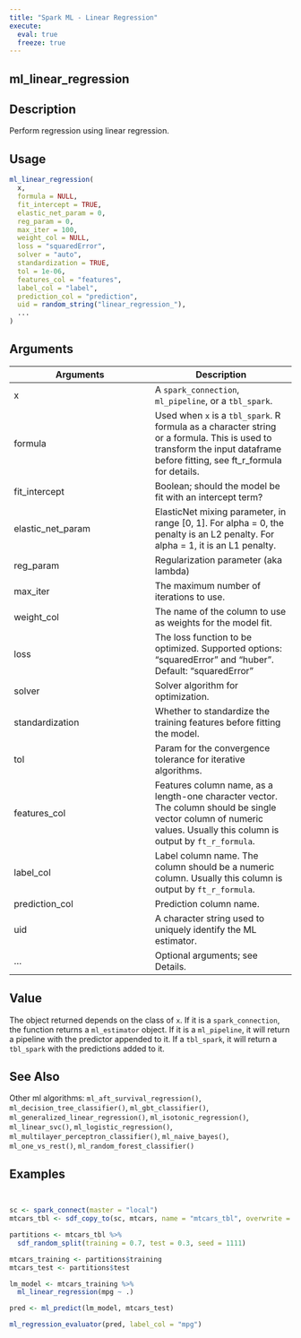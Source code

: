 ```yaml
---
title: "Spark ML - Linear Regression"
execute:
  eval: true
  freeze: true
---
```


## ml_linear_regression

## Description
Perform regression using linear regression.


## Usage
```r
ml_linear_regression(
  x,
  formula = NULL,
  fit_intercept = TRUE,
  elastic_net_param = 0,
  reg_param = 0,
  max_iter = 100,
  weight_col = NULL,
  loss = "squaredError",
  solver = "auto",
  standardization = TRUE,
  tol = 1e-06,
  features_col = "features",
  label_col = "label",
  prediction_col = "prediction",
  uid = random_string("linear_regression_"),
  ...
)
```

## Arguments
|Arguments|Description|
|---|---|
| x | A `spark_connection`, `ml_pipeline`, or a `tbl_spark`. |
| formula | Used when `x` is a `tbl_spark`. R formula as a character string or a formula. This is used to transform the input dataframe before fitting, see ft_r_formula for details. |
| fit_intercept | Boolean; should the model be fit with an intercept term? |
| elastic_net_param | ElasticNet mixing parameter, in range [0, 1]. For alpha = 0, the penalty is an L2 penalty. For alpha = 1, it is an L1 penalty. |
| reg_param | Regularization parameter (aka lambda) |
| max_iter | The maximum number of iterations to use. |
| weight_col | The name of the column to use as weights for the model fit. |
| loss | The loss function to be optimized. Supported options: "squaredError" and "huber". Default: "squaredError" |
| solver | Solver algorithm for optimization. |
| standardization | Whether to standardize the training features before fitting the model. |
| tol | Param for the convergence tolerance for iterative algorithms. |
| features_col | Features column name, as a length-one character vector. The column should be single vector column of numeric values. Usually this column is output by `ft_r_formula`. |
| label_col | Label column name. The column should be a numeric column. Usually this column is output by `ft_r_formula`. |
| prediction_col | Prediction column name. |
| uid | A character string used to uniquely identify the ML estimator. |
| ... | Optional arguments; see Details. |


## Value
The object returned depends on the class of `x`. If it is a `spark_connection`, the function returns a `ml_estimator` object. If it is a `ml_pipeline`, it will return a pipeline with the predictor appended to it. If a `tbl_spark`, it will return a `tbl_spark` with the predictions added to it.





## See Also
Other ml algorithms: `ml_aft_survival_regression()`, `ml_decision_tree_classifier()`, `ml_gbt_classifier()`, `ml_generalized_linear_regression()`, `ml_isotonic_regression()`, `ml_linear_svc()`, `ml_logistic_regression()`, `ml_multilayer_perceptron_classifier()`, `ml_naive_bayes()`, `ml_one_vs_rest()`, `ml_random_forest_classifier()`

## Examples
```r


sc <- spark_connect(master = "local")
mtcars_tbl <- sdf_copy_to(sc, mtcars, name = "mtcars_tbl", overwrite = TRUE)

partitions <- mtcars_tbl %>%
  sdf_random_split(training = 0.7, test = 0.3, seed = 1111)

mtcars_training <- partitions$training
mtcars_test <- partitions$test

lm_model <- mtcars_training %>%
  ml_linear_regression(mpg ~ .)

pred <- ml_predict(lm_model, mtcars_test)

ml_regression_evaluator(pred, label_col = "mpg")


```
